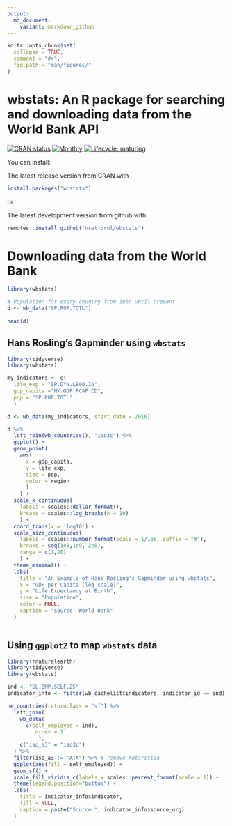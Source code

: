 ```yaml
---
output:
  md_document:
    variant: markdown_github
---
```


<!-- README.md is generated from README.Rmd. Please edit that file -->

```r
knitr::opts_chunk$set(
  collapse = TRUE,
  comment = "#>",
  fig.path = "man/figures/"
)
```

# wbstats: An R package for searching and downloading data from the World Bank API

<!-- badges: start -->
[![CRAN status](https://www.r-pkg.org/badges/version/wbstats)](https://CRAN.R-project.org/package=wbstats)
[![Monthly](https://cranlogs.r-pkg.org/badges/wbstats)](https://CRAN.R-project.org/package=wbstats)
[![Lifecycle: maturing](https://img.shields.io/badge/lifecycle-maturing-blue.svg)](https://www.tidyverse.org/lifecycle/#maturing)
<!-- badges: end -->

You can install:

The latest release version from CRAN with
```r
install.packages("wbstats")
```

or

The latest development version from github with
```r
remotes::install_github("nset-ornl/wbstats")
```

# Downloading data from the World Bank

```r
library(wbstats)

# Population for every country from 1960 until present
d <- wb_data("SP.POP.TOTL")
    
head(d)
```


## Hans Rosling's Gapminder using `wbstats`

```r
library(tidyverse)
library(wbstats)

my_indicators <- c(
  life_exp = "SP.DYN.LE00.IN", 
  gdp_capita ="NY.GDP.PCAP.CD", 
  pop = "SP.POP.TOTL"
  )

d <- wb_data(my_indicators, start_date = 2016)

d %>%
  left_join(wb_countries(), "iso3c") %>%
  ggplot() +
  geom_point(
    aes(
      x = gdp_capita, 
      y = life_exp, 
      size = pop, 
      color = region
      )
    ) +
  scale_x_continuous(
    labels = scales::dollar_format(),
    breaks = scales::log_breaks(n = 10)
    ) +
  coord_trans(x = 'log10') +
  scale_size_continuous(
    labels = scales::number_format(scale = 1/1e6, suffix = "m"),
    breaks = seq(1e8,1e9, 2e8),
    range = c(1,20)
    ) +
  theme_minimal() +
  labs(
    title = "An Example of Hans Rosling's Gapminder using wbstats",
    x = "GDP per Capita (log scale)",
    y = "Life Expectancy at Birth",
    size = "Population",
    color = NULL,
    caption = "Source: World Bank"
  ) 
    
```



## Using `ggplot2` to map `wbstats` data

```r
library(rnaturalearth)
library(tidyverse)
library(wbstats)

ind <- "SL.EMP.SELF.ZS"
indicator_info <- filter(wb_cachelist$indicators, indicator_id == ind)

ne_countries(returnclass = "sf") %>%
  left_join(
    wb_data(
      c(self_employed = ind), 
         mrnev = 1
          ),
    c("iso_a3" = "iso3c")
  ) %>%
  filter(iso_a3 != "ATA") %>% # remove Antarctica
  ggplot(aes(fill = self_employed)) +
  geom_sf() +
  scale_fill_viridis_c(labels = scales::percent_format(scale = 1)) +
  theme(legend.position="bottom") +
  labs(
    title = indicator_info$indicator,
    fill = NULL,
    caption = paste("Source:", indicator_info$source_org) 
  )
  
```

